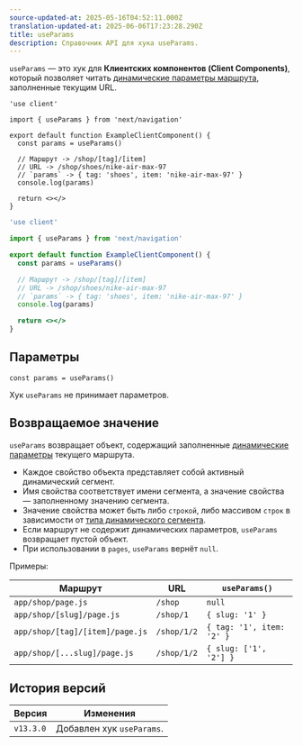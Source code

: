 ```yaml
---
source-updated-at: 2025-05-16T04:52:11.000Z
translation-updated-at: 2025-06-06T17:23:28.290Z
title: useParams
description: Справочник API для хука useParams.
---
```


`useParams` — это хук для **Клиентских компонентов (Client Components)**, который позволяет читать [динамические параметры маршрута](/docs/app/building-your-application/routing/dynamic-routes), заполненные текущим URL.

```tsx filename="app/example-client-component.tsx" switcher
'use client'

import { useParams } from 'next/navigation'

export default function ExampleClientComponent() {
  const params = useParams()

  // Маршрут -> /shop/[tag]/[item]
  // URL -> /shop/shoes/nike-air-max-97
  // `params` -> { tag: 'shoes', item: 'nike-air-max-97' }
  console.log(params)

  return <></>
}
```

```jsx filename="app/example-client-component.js" switcher
'use client'

import { useParams } from 'next/navigation'

export default function ExampleClientComponent() {
  const params = useParams()

  // Маршрут -> /shop/[tag]/[item]
  // URL -> /shop/shoes/nike-air-max-97
  // `params` -> { tag: 'shoes', item: 'nike-air-max-97' }
  console.log(params)

  return <></>
}
```

## Параметры

```tsx
const params = useParams()
```

Хук `useParams` не принимает параметров.

## Возвращаемое значение

`useParams` возвращает объект, содержащий заполненные [динамические параметры](/docs/app/building-your-application/routing/dynamic-routes) текущего маршрута.

- Каждое свойство объекта представляет собой активный динамический сегмент.
- Имя свойства соответствует имени сегмента, а значение свойства — заполненному значению сегмента.
- Значение свойства может быть либо `строкой`, либо массивом `строк` в зависимости от [типа динамического сегмента](/docs/app/building-your-application/routing/dynamic-routes).
- Если маршрут не содержит динамических параметров, `useParams` возвращает пустой объект.
- При использовании в `pages`, `useParams` вернёт `null`.

Примеры:

| Маршрут                           | URL         | `useParams()`             |
| ------------------------------- | ----------- | ------------------------- |
| `app/shop/page.js`              | `/shop`     | `null`                    |
| `app/shop/[slug]/page.js`       | `/shop/1`   | `{ slug: '1' }`           |
| `app/shop/[tag]/[item]/page.js` | `/shop/1/2` | `{ tag: '1', item: '2' }` |
| `app/shop/[...slug]/page.js`    | `/shop/1/2` | `{ slug: ['1', '2'] }`    |

## История версий

| Версия   | Изменения                 |
| --------- | ----------------------- |
| `v13.3.0` | Добавлен хук `useParams`. |